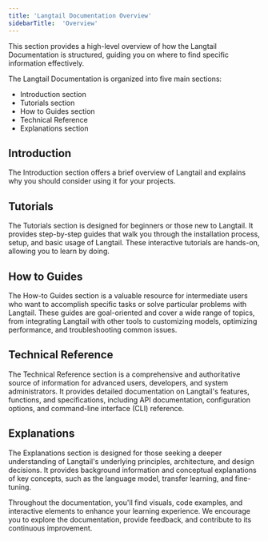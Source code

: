 ```yaml
---
title: 'Langtail Documentation Overview'
sidebarTitle:  'Overview'
---
```


This section provides a high-level overview of how the Langtail Documentation is structured, guiding you on where to find specific information effectively.

The Langtail Documentation is organized into five main sections:

- Introduction section
- Tutorials section
- How to Guides section
- Technical Reference
- Explanations section

## Introduction

The Introduction section offers a brief overview of Langtail and explains why you should consider using it for your projects.

## Tutorials

The Tutorials section is designed for beginners or those new to Langtail. It provides step-by-step guides that walk you through the installation process, setup, and basic usage of Langtail. These interactive tutorials are hands-on, allowing you to learn by doing.

## How to Guides

The How-to Guides section is a valuable resource for intermediate users who want to accomplish specific tasks or solve particular problems with Langtail. These guides are goal-oriented and cover a wide range of topics, from integrating Langtail with other tools to customizing models, optimizing performance, and troubleshooting common issues.

## Technical Reference

The Technical Reference section is a comprehensive and authoritative source of information for advanced users, developers, and system administrators. It provides detailed documentation on Langtail's features, functions, and specifications, including API documentation, configuration options, and command-line interface (CLI) reference.

## Explanations

The Explanations section is designed for those seeking a deeper understanding of Langtail's underlying principles, architecture, and design decisions. It provides background information and conceptual explanations of key concepts, such as the language model, transfer learning, and fine-tuning.

Throughout the documentation, you'll find visuals, code examples, and interactive elements to enhance your learning experience. We encourage you to explore the documentation, provide feedback, and contribute to its continuous improvement.